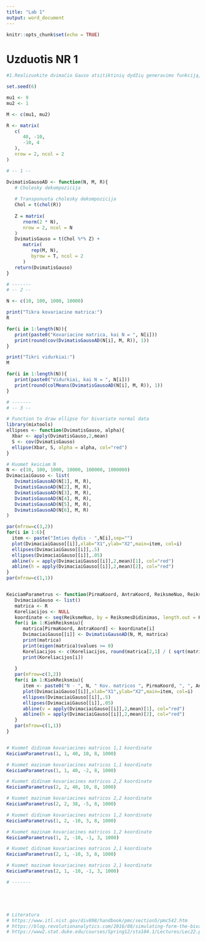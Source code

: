 ```yaml
---
title: "Lab 1"
output: word_document
---
```


```r
knitr::opts_chunk$set(echo = TRUE)
```

# Uzduotis NR 1
```r
#1.Realizuokite dvimačio Gauso atsitiktinių dydžių generavimo funkciją, kuri generuotų dydžius su vidurkiu M ir kovariacine matrica R (žr. variantų lentelę). Ši funkcija gali naudotis tik vienamačio standartinio Gauso atsitiktinio dydžio generatoriumi rnorm(n). Tolimesnei užduočiai naudokite šią savo sudarytą funkciją.

set.seed(6)

mu1 <- 9
mu2 <- 1

M <- c(mu1, mu2)

R <- matrix(
   c(
      40, -10,
      -10, 4
   ),
   nrow = 2, ncol = 2
)

# -- 1 --

DvimatisGausoAD <- function(N, M, R){
   # Cholesky dekompozicija
   
   # Transponuota cholesky dekompozicija
   Chol = t(chol(R))
   
   Z = matrix(
      rnorm(2 * N),
      nrow = 2, ncol = N
   )
   DvimatisGauso = t(Chol %*% Z) +
      matrix(
         rep(M, N),
         byrow = T, ncol = 2
      )
   return(DvimatisGauso)
}

# -------
# -- 2 --

N <- c(10, 100, 1000, 10000)

print("Tikra kovariacine matrica:")
R

for(i in 1:length(N)){
   print(paste0("Kovariacine matrica, kai N = ", N[i]))
   print(round(cov(DvimatisGausoAD(N[i], M, R)), 1))
}

print("Tikri vidurkiai:")
M

for(i in 1:length(N)){
   print(paste0("Vidurkiai, kai N = ", N[i]))
   print(round(colMeans(DvimatisGausoAD(N[i], M, R)), 1))
}

# -------
# -- 3 --

# Function to draw ellipse for bivariate normal data
library(mixtools)
ellipses <- function(DvimatisGauso, alpha){
  Xbar <- apply(DvimatisGauso,2,mean)
  S <- cov(DvimatisGauso)
  ellipse(Xbar, S, alpha = alpha, col="red")
}

# Kuomet keiciam N
N <- c(10, 100, 1000, 10000, 100000, 1000000)
DvimaciaiGauso <- list(
   DvimatisGausoAD(N[1], M, R),
   DvimatisGausoAD(N[2], M, R),
   DvimatisGausoAD(N[3], M, R),
   DvimatisGausoAD(N[4], M, R),
   DvimatisGausoAD(N[5], M, R),
   DvimatisGausoAD(N[6], M, R)
)

par(mfrow=c(3,2))
for(i in 1:6){
  item <- paste("Imties dydis - ",N[i],sep="")
  plot(DvimaciaiGauso[[i]],xlab="X1",ylab="X2",main=item, col=i)
  ellipses(DvimaciaiGauso[[i]],.5)
  ellipses(DvimaciaiGauso[[i]],.05)
  abline(v = apply(DvimaciaiGauso[[i]],2,mean)[1], col="red")
  abline(h = apply(DvimaciaiGauso[[i]],2,mean)[2], col="red")
}
par(mfrow=c(1,1))


KeiciamParametrus <- function(PirmaKoord, AntraKoord, ReiksmeNuo, ReiksmesDidinimas, KiekReiksmiu, N){
   DvimaciaiGauso <- list()
   matrica <- R
   Koreliacijos <- NULL
   koordinate <- seq(ReiksmeNuo, by = ReiksmesDidinimas, length.out = KiekReiksmiu)
   for(i in 1:KiekReiksmiu){
      matrica[PirmaKoord, AntraKoord] <- koordinate[i]
      DvimaciaiGauso[[i]] <- DvimatisGausoAD(N, M, matrica)
      print(matrica)
      print(eigen(matrica)$values >= 0)
      Koreliacijos <- c(Koreliacijos, round(matrica[2,1] / ( sqrt(matrica[1,1]) * sqrt(matrica[2,2]) ), 3))
      print(Koreliacijos[i])
   
   }
   par(mfrow=c(3,2))
   for(i in 1:KiekReiksmiu){
      item <- paste0("N - ", N, " Kov. matricos ", PirmaKoord, ", ", AntraKoord, " koord. reiksme - ", koordinate[i], ", koreliacijos koef - ", Koreliacijos[i])
      plot(DvimaciaiGauso[[i]],xlab="X1",ylab="X2",main=item, col=i)
      ellipses(DvimaciaiGauso[[i]],.5)
      ellipses(DvimaciaiGauso[[i]],.05)
      abline(v = apply(DvimaciaiGauso[[i]],2,mean)[1], col="red")
      abline(h = apply(DvimaciaiGauso[[i]],2,mean)[2], col="red")
   }
   par(mfrow=c(1,1))
}


# Kuomet didinam kovariacines matricos 1,1 koordinate
KeiciamParametrus(1, 1, 40, 10, 8, 1000)

# Kuomet mazinam kovariacines matricos 1,1 koordinate
KeiciamParametrus(1, 1, 40, -2, 8, 1000)

# Kuomet didinam kovariacines matricos 2,2 koordinate
KeiciamParametrus(2, 2, 40, 10, 8, 1000)

# Kuomet mazinam kovariacines matricos 2,2 koordinate
KeiciamParametrus(2, 2, 38, -5, 8, 1000)

# Kuomet didinam kovariacines matricos 1,2 koordinate
KeiciamParametrus(1, 2, -10, 3, 8, 1000)

# Kuomet mazinam kovariacines matricos 1,2 koordinate
KeiciamParametrus(1, 2, -10, -1, 3, 1000)

# Kuomet didinam kovariacines matricos 2,1 koordinate
KeiciamParametrus(2, 1, -10, 3, 8, 1000)

# Kuomet mazinam kovariacines matricos 2,1 koordinate
KeiciamParametrus(2, 1, -10, -1, 3, 1000)

# -------





# Literatura
# https://www.itl.nist.gov/div898/handbook/pmc/section5/pmc542.htm
# https://blog.revolutionanalytics.com/2016/08/simulating-form-the-bivariate-normal-distribution-in-r-1.html
# https://www2.stat.duke.edu/courses/Spring12/sta104.1/Lectures/Lec22.pdf

```
